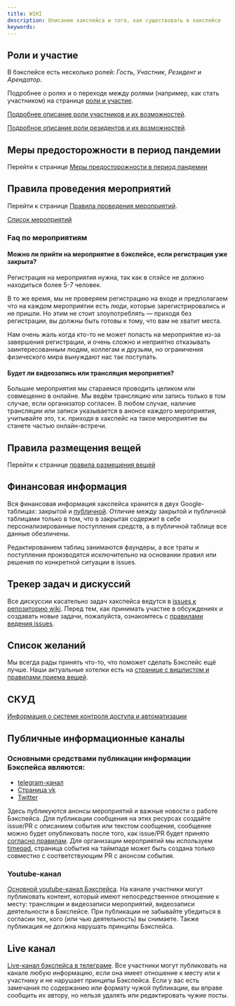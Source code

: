 ```yaml
---
title: W1KI
description: Описание хакспейса и того, как существовать в хакспейсе
keywords:
---
```


## Роли и участие

В бэкспейсе есть несколько ролей: *Гость*, *Участник*, *Резидент* и *Арендатор*.

Подробнее о ролях и о переходе между ролями (например, как стать участником) на странице [роли и участие](/wiki/evaluation).

[Подробнее описание роли участников и их возможностей](/wiki/participants).

[Подробное описание роли резидентов и их возможностей](/wiki/residents).

## Меры предосторожности в период пандемии

Перейти к странице [Меры предосторожности в период пандемии](/wiki/sars-cov-2)

## Правила проведения мероприятий

Перейти к странице [Правила проведения мероприятий](/wiki/event-rules).

[Список мероприятий](/events)

### Faq по мероприятиям

#### Можно ли прийти на мероприятие в бэкспейсе, если регистрация уже закрыта?
Регистрация на мероприятия нужна, так как в спэйсе не должно находиться более 5-7 человек. 

В то же время, мы не проверяем регистрацию на входе и предполагаем что на каждом мероприятии есть люди, которые зарегистрировались и не пришли. Но этим не стоит злоупотреблять — приходя без регистрации, вы должны быть готовы к тому, что вам не хватит места.

Нам очень жаль когда кто-то не может попасть на мероприятие из-за завершения регистрации, и очень сложно и неприятно отказывать заинтересованным людям, коллегам и друзьям, но ограничения физического мира вынуждают нас так поступать.

#### Будет ли видеозапись или трансляция мероприятия?
Большие мероприятия мы стараемся проводить целиком или совмещенно в онлайне. Мы ведём трансляцию или запись только в том случае, если организатор согласен. В любом случае, наличие трансляции или записи указывается в анонсе каждого мероприятия, учитывайте это, т.к. приходя в хакспейс на такое мероприятие вы станете частью онлайн-встречи.

## Правила размещения вещей

Перейти к странице [правила размещения вещей](/wiki/stuff)

## Финансовая информация

Вся финансовая информация хакспейса хранится в двух Google-таблицах: закрытой и [публичной](https://drive.google.com/open?id=1axxo8_JOMkHQfMpo-TbR6vLCXhowdyu8iZRUjZ59F04). Отличие между закрытой и публичной таблицами только в том, что в закрытая содержит в себе персонализированные поступления средств, а в публичной таблице все данные обезличены.

Редактированием таблиц занимаются фаундеры, а все траты и поступления производятся исключительно на основании правил или решения по конкретной ситуации в issues. 

## Трекер задач и дискуссий

Все дискуссии касательно задач хакспейса ведутся в [issues к репозиторию wiki](https://github.com/b4ck5p4c3/0x08.in/issues). Перед тем, как принимать участие в обсуждениях и создавать новые задачи, пожалуйста, ознакомтесь с [правилами ведения issues](/wiki/issue-rules.html).

## Список желаний

Мы всегда рады принять что-то, что поможет сделать Бэкспейс ещё лучше. Наши актуальные хотелки есть на [странице с вишлистом и правилами приема вещей](/wiki/needs.html).

## СКУД

[Информация о системе контроля доступа и автоматизации](/wiki/asc)

## Публичные информационные каналы

### Основными средствами публикации информации Бэкспейса являются:

* [telegram-канал](https://t.me/b4ck5p4c3)
* [Страница vk](https://vk.com/b4cksp4ce)
* [Twitter](https://twitter.com/b4cksp4ce)

Здесь публикуются анонсы мероприятий и важные новости о работе Бэкспейса. Для публикации сообщения на этих ресурсах создайте issue/PR с описанием события или текстом сообщения, сообщение можно будет опубликовать после того, как issue/PR будет принято [согласно правилам](/wiki/issue_rules). Для организации мероприятий мы используем [timepad](https://b4cksp4ce.timepad.ru), страница события на таймпаде может быть создана только совместно с соответствующим PR с анонсом события.

### Youtube-канал

[Основной youtube-канал Бэкспейса](https://www.youtube.com/channel/UCL_4pID7TE5lwq_MyQqL2nA). На канале участники могут публиковать контент, который имеют непосредственное отношение к месту: трансляции и видеозаписи мероприятий, видеозаписи деятельности в Бэкспейсе. При публикации не забывайте убедиться в согласии тех, кого (или чью деятельность) вы снимаете. Также публикация не должна нарушать принципы Бэкспейса.

## Live канал

[Live-канал бэкспейса в телеграме](https://t.me/b4cksp4ce_l1ve). Все участники могут публиковать на канале любую информацию, если она имеет отношение к месту или к участнику и не нарушает принципы Бэкспейса. Если у вас есть замечания по содержанию или формату чужой публикации, вы вправе сообщить их автору, но нельзя удалять или редактировать чужие посты.
